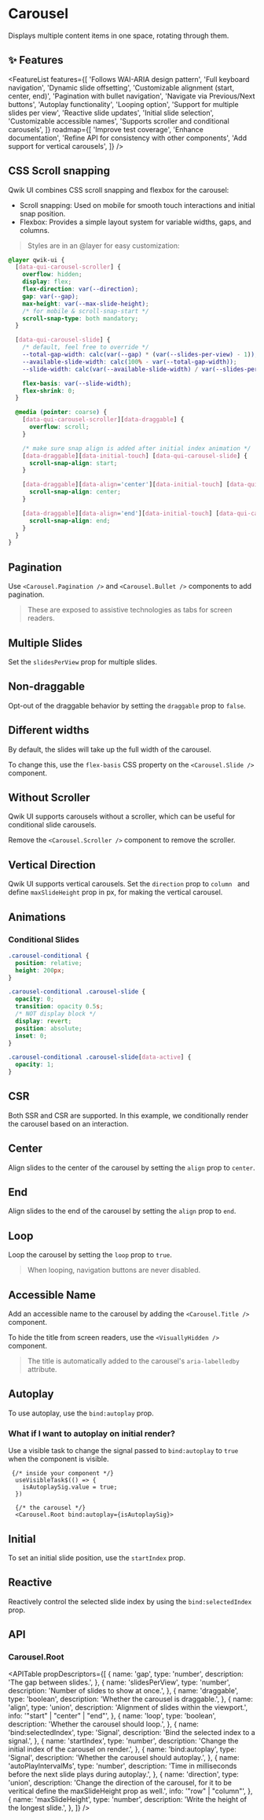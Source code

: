 


<StatusBanner status={statusByComponent.headless.Carousel} />

# Carousel

Displays multiple content items in one space, rotating through them.

<Showcase name="hero" />

## ✨ Features

<FeatureList
  features={[
    'Follows WAI-ARIA design pattern',
    'Full keyboard navigation',
    'Dynamic slide offsetting',
    'Customizable alignment (start, center, end)',
    'Pagination with bullet navigation',
    'Navigate via Previous/Next buttons',
    'Autoplay functionality',
    'Looping option',
    'Support for multiple slides per view',
    'Reactive slide updates',
    'Initial slide selection',
    'Customizable accessible names',
    'Supports scroller and conditional carousels',
  ]}
  roadmap={[
    'Improve test coverage',
    'Enhance documentation',
    'Refine API for consistency with other components',
    'Add support for vertical carousels',
  ]}
/>

## CSS Scroll snapping

Qwik UI combines CSS scroll snapping and flexbox for the carousel:

- Scroll snapping: Used on mobile for smooth touch interactions and initial snap position.
- Flexbox: Provides a simple layout system for variable widths, gaps, and columns.

> Styles are in an @layer for easy customization:

```css
@layer qwik-ui {
  [data-qui-carousel-scroller] {
    overflow: hidden;
    display: flex;
    flex-direction: var(--direction);
    gap: var(--gap);
    max-height: var(--max-slide-height);
    /* for mobile & scroll-snap-start */
    scroll-snap-type: both mandatory;
  }

  [data-qui-carousel-slide] {
    /* default, feel free to override */
    --total-gap-width: calc(var(--gap) * (var(--slides-per-view) - 1));
    --available-slide-width: calc(100% - var(--total-gap-width));
    --slide-width: calc(var(--available-slide-width) / var(--slides-per-view));

    flex-basis: var(--slide-width);
    flex-shrink: 0;
  }

  @media (pointer: coarse) {
    [data-qui-carousel-scroller][data-draggable] {
      overflow: scroll;
    }

    /* make sure snap align is added after initial index animation */
    [data-draggable][data-initial-touch] [data-qui-carousel-slide] {
      scroll-snap-align: start;
    }

    [data-draggable][data-align='center'][data-initial-touch] [data-qui-carousel-slide] {
      scroll-snap-align: center;
    }

    [data-draggable][data-align='end'][data-initial-touch] [data-qui-carousel-slide] {
      scroll-snap-align: end;
    }
  }
}
```

## Pagination

Use `<Carousel.Pagination />` and `<Carousel.Bullet />` components to add pagination.

<Showcase name="pagination" />

> These are exposed to assistive technologies as tabs for screen readers.

## Multiple Slides

Set the `slidesPerView` prop for multiple slides.

<Showcase name="multiple-slides" />

## Non-draggable

Opt-out of the draggable behavior by setting the `draggable` prop to `false`.

<Showcase name="non-draggable" />

## Different widths

By default, the slides will take up the full width of the carousel.

To change this, use the `flex-basis` CSS property on the `<Carousel.Slide />` component.

<Showcase name="different-widths" />

## Without Scroller

Qwik UI supports carousels without a scroller, which can be useful for conditional slide carousels.

<Showcase name="without-scroller" />

Remove the `<Carousel.Scroller />` component to remove the scroller.

## Vertical Direction

Qwik UI supports vertical carousels.
Set the `direction` prop to `column ` and define `maxSlideHeight` prop in px, for making the vertical carousel.

<Showcase name="vertical-direction" />

## Animations

### Conditional Slides

<Showcase name="conditional" />

```css
.carousel-conditional {
  position: relative;
  height: 200px;
}

.carousel-conditional .carousel-slide {
  opacity: 0;
  transition: opacity 0.5s;
  /* NOT display block */
  display: revert;
  position: absolute;
  inset: 0;
}

.carousel-conditional .carousel-slide[data-active] {
  opacity: 1;
}
```

## CSR

Both SSR and CSR are supported. In this example, we conditionally render the carousel based on an interaction.

<Showcase name="csr" />

## Center

Align slides to the center of the carousel by setting the `align` prop to `center`.

<Showcase name="center" />

## End

Align slides to the end of the carousel by setting the `align` prop to `end`.

<Showcase name="end" />

## Loop

Loop the carousel by setting the `loop` prop to `true`.

<Showcase name="loop" />

> When looping, navigation buttons are never disabled.

## Accessible Name

Add an accessible name to the carousel by adding the `<Carousel.Title />` component.

<Showcase name="title" />

To hide the title from screen readers, use the `<VisuallyHidden />` component.

> The title is automatically added to the carousel's `aria-labelledby` attribute.

## Autoplay

To use autoplay, use the `bind:autoplay` prop.

<Showcase name="player" />

### What if I want to autoplay on initial render?

Use a visible task to change the signal passed to `bind:autoplay` to `true` when the component is visible.

```tsx
 {/* inside your component */}
  useVisibleTask$(() => {
    isAutoplaySig.value = true;
  })

  {/* the carousel */}
  <Carousel.Root bind:autoplay={isAutoplaySig}>
```

## Initial

To set an initial slide position, use the `startIndex` prop.

<Showcase name="initial" />

## Reactive

Reactively control the selected slide index by using the `bind:selectedIndex` prop.

<Showcase name="reactive" />

## API

### Carousel.Root

<APITable
  propDescriptors={[
    {
      name: 'gap',
      type: 'number',
      description: 'The gap between slides.',
    },
    {
      name: 'slidesPerView',
      type: 'number',
      description: 'Number of slides to show at once.',
    },
    {
      name: 'draggable',
      type: 'boolean',
      description: 'Whether the carousel is draggable.',
    },
    {
      name: 'align',
      type: 'union',
      description: 'Alignment of slides within the viewport.',
      info: '"start" | "center" | "end"',
    },
    {
      name: 'loop',
      type: 'boolean',
      description: 'Whether the carousel should loop.',
    },
    {
      name: 'bind:selectedIndex',
      type: 'Signal<number>',
      description: 'Bind the selected index to a signal.',
    },
    {
      name: 'startIndex',
      type: 'number',
      description: 'Change the initial index of the carousel on render.',
    },
    {
      name: 'bind:autoplay',
      type: 'Signal<boolean>',
      description: 'Whether the carousel should autoplay.',
    },
    {
      name: 'autoPlayIntervalMs',
      type: 'number',
      description: 'Time in milliseconds before the next slide plays during autoplay.',
    },
    {
      name: 'direction',
      type: 'union',
      description:
        'Change the direction of the carousel, for it to be veritical define the maxSlideHeight prop as well.',
      info: '"row" | "column"',
    },
    {
      name: 'maxSlideHeight',
      type: 'number',
      description: 'Write the height of the longest slide.',
    },
  ]}
/>
